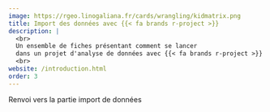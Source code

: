 ```yaml
---
image: https://rgeo.linogaliana.fr/cards/wrangling/kidmatrix.png
title: Import des données avec {{< fa brands r-project >}}
description: |
  <br>
  Un ensemble de fiches présentant comment se lancer
  dans un projet d'analyse de données avec {{< fa brands r-project >}}
  <br>
website: /introduction.html
order: 3
---
```


Renvoi vers la partie import de données
